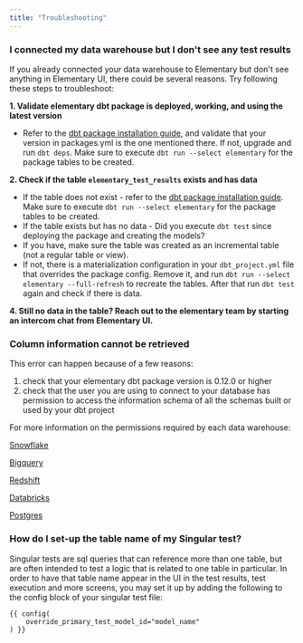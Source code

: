 ```yaml
---
title: "Troubleshooting"
---
```


### I connected my data warehouse but I don't see any test results

If you already connected your data warehouse to Elementary but don't see anything in Elementary UI, there could be several reasons.
Try following these steps to troubleshoot:


**1. Validate elementary dbt package is deployed, working, and using the latest version**

- Refer to the [dbt package installation guide](/quickstart#install-the-dbt-package), and validate that your version in packages.yml is the one mentioned there. If not, upgrade and run `dbt deps`. Make sure to execute `dbt run --select elementary` for the package tables to be created.

**2. Check if the table `elementary_test_results` exists and has data**
- If the table does not exist - refer to the [dbt package installation guide](/quickstart#install-the-dbt-package). Make sure to execute `dbt run --select elementary` for the package tables to be created.
- If the table exists but has no data - Did you execute `dbt test` since deploying the package and creating the models?
- If you have, make sure the table was created as an incremental table (not a regular table or view).
- If not, there is a materialization configuration in your `dbt_project.yml` file that overrides the package config. Remove it, and run `dbt run --select elementary --full-refresh` to recreate the tables. After that run `dbt test` again and check if there is data.

**4. Still no data in the table? Reach out to the elementary team by starting an intercom chat from Elementary UI.**


### Column information cannot be retrieved

This error can happen because of a few reasons:

1. check that your elementary dbt package version is 0.12.0 or higher
2. check that the user you are using to connect to your database has permission to access the information schema of all the schemas built or used by your dbt project

For more information on the permissions required by each data warehouse:

[Snowflake](/cloud/integrations/dwh/snowflake#permissions-and-security)

[Bigquery](/cloud/integrations/dwh/bigquery#permissions-and-security)

[Redshift](/cloud/integrations/dwh/redshift#permissions-and-security)

[Databricks](/cloud/integrations/dwh/databricks#permissions-and-security)

[Postgres](/cloud/integrations/dwh/postgres#permissions-and-security)


### How do I set-up the table name of my Singular test?

Singular tests are sql queries that can reference more than one table, but are often intended to test a logic that is related to one table in particular.
In order to have that table name appear in the UI in the test results, test execution and more screens, you may set it up by adding the following to the config block of your singular test file:
```
{{ config(
    override_primary_test_model_id="model_name"
) }}
```